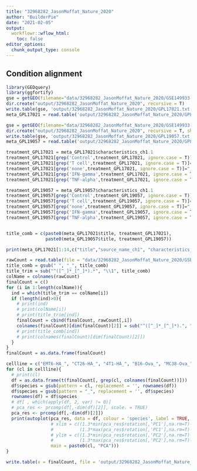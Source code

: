 ```yaml
---
title: "32968282_JasonMoffat_Nature_2020"
author: "BuilderPie"
date: "2021-02-05"
output: 
  workflowr::wflow_html:
    toc: false
editor_options:
  chunk_output_type: console
---
```


## Condition alignment

```r
library(GEOquery)
library(ggfortify)
gse = getGEO(filename="data/32968282_JasonMoffat_Nature_2020/GSE149933-GPL17021_series_matrix.txt.gz",GSEMatrix=TRUE,getGPL = FALSE)
dir.create("output/32968282_JasonMoffat_Nature_2020", recursive = T)
write.table(gse, 'output/32968282_JasonMoffat_Nature_2020/GPL17021.txt', quote = F, sep = '\t', col.names = T)
meta_GPL17021 = read.table('output/32968282_JasonMoffat_Nature_2020/GPL17021.txt', stringsAsFactors = F, sep = '\t', row.names = 1)

gse = getGEO(filename="data/32968282_JasonMoffat_Nature_2020/GSE149933-GPL19057_series_matrix.txt.gz",GSEMatrix=TRUE,getGPL = FALSE)
dir.create("output/32968282_JasonMoffat_Nature_2020", recursive = T, showWarnings = F)
write.table(gse, 'output/32968282_JasonMoffat_Nature_2020/GPL19057.txt', quote = F, sep = '\t', col.names = T)
meta_GPL19057 = read.table('output/32968282_JasonMoffat_Nature_2020/GPL19057.txt', stringsAsFactors = F, sep = '\t', row.names = 1)

treatment_GPL17021 = meta_GPL17021$characteristics_ch1.1
treatment_GPL17021[grep('Control',treatment_GPL17021, ignore.case = T)]="_Con"
treatment_GPL17021[grep('T cell',treatment_GPL17021, ignore.case = T)]="_T"
treatment_GPL17021[grep('none',treatment_GPL17021, ignore.case = T)]="_none"
treatment_GPL17021[grep('IFN-gamma',treatment_GPL17021, ignore.case = T)]="_IFNg"
treatment_GPL17021[grep('TNF-alpha',treatment_GPL17021, ignore.case = T)]="_TNFa"

treatment_GPL19057 = meta_GPL19057$characteristics_ch1.1
treatment_GPL19057[grep('Control',treatment_GPL19057, ignore.case = T)]="_Con"
treatment_GPL19057[grep('T cell',treatment_GPL19057, ignore.case = T)]="_T"
treatment_GPL19057[grep('none',treatment_GPL19057, ignore.case = T)]="_none"
treatment_GPL19057[grep('IFN-gamma',treatment_GPL19057, ignore.case = T)]="_IFNg"
treatment_GPL19057[grep('TNF-alpha',treatment_GPL19057, ignore.case = T)]="_TNFa"


title_comb = c(paste0(meta_GPL17021$title, treatment_GPL17021), 
               paste0(meta_GPL19057$title, treatment_GPL19057))

print(meta_GPL17021[1:14,c("title","source_name_ch1", "characteristics_ch1.1", "time.point.ch1")])

rawCount = read.table(file = "data/32968282_JasonMoffat_Nature_2020/GSE149933_mTKO_readCounts_4May20.txt", header = T)
title_comb = gsub(" ", "_", title_comb)
title_trim = sub("^([^_]*_[^_]*).*", "\\1", title_comb)
colName = colnames(rawCount)
finalCount = c()
for (i in 1:length(colName)){
  ind = which(title_trim == colName[i])
  if (length(ind)>0){
    # print(ind)
    # print(colName[i])
    # print(title_trim[ind])
    finalCount = cbind(finalCount, rawCount[,i])
    colnames(finalCount)[dim(finalCount)[2]] = sub("^([^_]*_[^_]*).", "", title_comb[ind])
    # print(title_comb[ind])
    # print(colnames(finalCount)[dim(finalCount)[2]])
  }
}
finalCount = as.data.frame(finalCount)

cellline = c("EMT6-HA_", "CT26-HA_", "4T1-HA_", "B16-Ova_", "MC38-Ova_", "Renca-HA_")
for (cl in cellline){
  # print(cl)
  df = as.data.frame(t(finalCount[, grep(cl, colnames(finalCount))]))
  df$species = gsub(pattern = cl, replacement = '', rownames(df))
  df$species = gsub(pattern = "_", replacement = '', df$species)
  rownames(df) = df$species
  # df[ , which(apply(df, 2, var) != 0)]
  # pca_res <- prcomp(df[,-dim(df)[2]], scale. = TRUE)
  pca_res <- prcomp(df[,-dim(df)[2]])
  print(autoplot(pca_res, data = df, colour = 'species', label = TRUE, label.size = 4, 
                 # xlim = c((1.3*min(pca_res$rotation[,'PC1'],na.rm=T)-0.3*max(min(pca_res$rotation[,'PC1'],na.rm=T))),
                 #          (1.3*max(pca_res$rotation[,'PC1'],na.rm=T)-0.3*min(pca_res$rotation[,'PC1'],na.rm=T))), 
                 # ylim = c((1.3*min(pca_res$rotation[,'PC2'],na.rm=T)-0.3*max(min(pca_res$rotation[,'PC2'],na.rm=T))),
                 #          (1.3*max(pca_res$rotation[,'PC2'],na.rm=T)-0.3*min(pca_res$rotation[,'PC2'],na.rm=T))),
                 main = paste0(cl, "PCA")))
}

write.table(x = finalCount, file = 'output/32968282_JasonMoffat_Nature_2020/32968282_JasonMoffat_Nature_2020_rawcount.txt', quote = F, sep = '\t', col.names = T)
```

